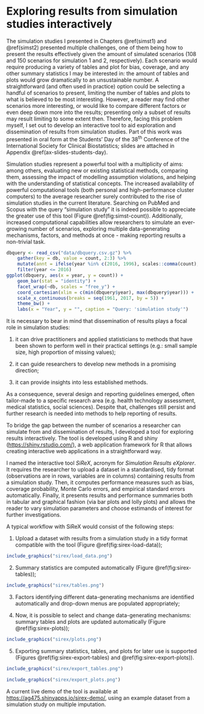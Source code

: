 # Exploring results from simulation studies interactively {#sirex}

The simulation studies I presented in Chapters \@ref(simst1) and \@ref(simst2) presented multiple challenges, one of them being how to present the results effectively given the amount of simulated scenarios (108 and 150 scenarios for simulation 1 and 2, respectively). Each scenario would require producing a variety of tables and plot for bias, coverage, and any other summary statistics I may be interested in: the amount of tables and plots would grow dramatically to an unsustainable number. A straightforward (and often used in practice) option could be selecting a handful of scenarios to present, limiting the number of tables and plots to what is believed to be most interesting. However, a reader may find other scenarios more interesting, or would like to compare different factors or even deep down more into the results; presenting only a subset of results may result limiting to some extent then. Therefore, facing this problem myself, I set out to develop an interactive tool to aid exploration and dissemination of results from simulation studies. Part of this work was presented in oral form at the Students' Day of the 38^th^ Conference of the International Society for Clinical Biostatistics; slides are attached in Appendix \@ref(ax-slides-students-day).

Simulation studies represent a powerful tool with a multiplicity of aims: among others, evaluating new or existing statistical methods, comparing them, assessing the impact of modelling assumption violations, and helping with the understanding of statistical concepts. The increased availability of powerful computational tools (both personal and high-performance cluster computers) to the average researcher surely contributed to the rise of simulation studies in the current literature. Searching on PubMed and Scopus with the query "simulation study" it is indeed possible to appreciate the greater use of this tool (Figure \@ref(fig:simst-count)). Additionally, increased computational capabilities allow researchers to simulate an ever-growing number of scenarios, exploring multiple data-generating mechanisms, factors, and methods at once - making reporting results a non-trivial task.

```r
dbquery <- read_csv("data/dbquery.csv.gz") %>%
    gather(key = db, value = count, 2:3) %>%
    mutate(annt = ifelse(year %in% c(2016, 1996), scales::comma(count), "")) %>%
    filter(year <= 2016)
ggplot(dbquery, aes(x = year, y = count)) +
    geom_bar(stat = "identity") +
    facet_wrap(~db, scales = "free_y") +
    coord_cartesian(xlim = c(min(dbquery$year), max(dbquery$year))) +
    scale_x_continuous(breaks = seq(1961, 2017, by = 5)) +
    theme_bw() +
    labs(x = "Year", y = "", caption = "Query: 'simulation study'")
```

It is necessary to bear in mind that dissemination of results plays a focal role in simulation studies:

1. it can drive practitioners and applied statisticians to methods that have been shown to perform well in their practical settings (e.g.: small sample size, high proportion of missing values);

2. it can guide researchers to develop new methods in a promising direction;

3. it can provide insights into less established methods.

As a consequence, several design and reporting guidelines emerged, often tailor-made to a specific research area (e.g. health technology assessment, medical statistics, social sciences). Despite that, challenges still persist and further research is needed into methods to help reporting of results.

To bridge the gap between the number of scenarios a researcher can simulate from and dissemination of results, I developed a tool for exploring results interactively. The tool is developed using R and shiny ([https://shiny.rstudio.com/](https://shiny.rstudio.com/)), a web application framework for R that allows creating interactive web applications in a straightforward way.

I named the interactive tool _SiReX_, acronym for _Simulation Results eXplorer_. It requires the researcher to upload a dataset in a standardised, tidy format (observations are in rows, variables are in columns) containing results from a simulation study. Then, it computes performance measures such as bias, coverage probability, Monte Carlo errors, and empirical standard errors automatically. Finally, it presents results and performance summaries both in tabular and graphical fashion (via bar plots and lolly plots) and allows the reader to vary simulation parameters and choose estimands of interest for further investigations.

A typical workflow with SiReX would consist of the following steps:

1. Upload a dataset with results from a simulation study in a tidy format compatible with the tool (Figure \@ref(fig:sirex-load-data));

```r
include_graphics("sirex/load_data.png")
```

2. Summary statistics are computed automatically (Figure \@ref(fig:sirex-tables));

```r
include_graphics("sirex/tables.png")
```

3. Factors identifying different data-generating mechanisms are identified automatically and drop-down menus are populated appropriately;

4. Now, it is possible to select and change data-generating mechanisms: summary tables and plots are updated automatically (Figure \@ref(fig:sirex-plots));

```r
include_graphics("sirex/plots.png")
```

5. Exporting summary statistics, tables, and plots for later use is supported (Figures \@ref(fig:sirex-export-tables) and \@ref(fig:sirex-export-plots)).

```r
include_graphics("sirex/export_tables.png")
```

```r
include_graphics("sirex/export_plots.png")
```

A current live demo of the tool is available at [https://ag475.shinyapps.io/sirex-demo/](https://ag475.shinyapps.io/sirex-demo/), using an example dataset from a simulation study on multiple imputation.
